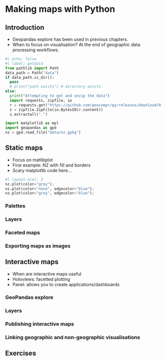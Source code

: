 # Making maps with Python {#map-making}

## Introduction

- Geopandas explore has been used in previous chapters.
- When to focus on visualisation? At the end of geographic data processing workflows.

<!-- Input datasets: https://github.com/geocompr/spDatapy -->
<!-- Decision of whether to use static or interactive. -->
<!-- Flow diagram? -->

```python
#| echo: false
#| label: getdata
from pathlib import Path
data_path = Path("data")
if data_path.is_dir():
  pass
  # print("path exists") # directory exists
else:
  print("Attempting to get and unzip the data")
  import requests, zipfile, io
  r = requests.get("https://github.com/geocompr/py/releases/download/0.1/data.zip")
  z = zipfile.ZipFile(io.BytesIO(r.content))
  z.extractall(".")
```

```python
import matplotlib as mpl
import geopandas as gpd
nz = gpd.read_file("data/nz.gpkg") 
```

## Static maps

- Focus on matlibplot
- First example: NZ with fill and borders
- Scary matplotlib code here...

```python
#| layout-ncol: 3
nz.plot(color="grey");
nz.plot(color="none", edgecolor="blue");
nz.plot(color="grey", edgecolor="blue");
```

<!-- # Add fill layer to nz shape
tm_shape(nz) +
  tm_fill() 
# Add border layer to nz shape
tm_shape(nz) +
  tm_borders() 
# Add fill and border layers to nz shape
tm_shape(nz) +
  tm_fill() +
  tm_borders()  -->

### Palettes
### Layers
### Faceted maps
### Exporting maps as images

<!-- ## Animated maps -->
## Interactive maps

- When are interactive maps useful
- Holoviews: facetted plotting
- Panel: allows you to create applications/dashboards

### GeoPandas explore
### Layers
### Publishing interactive maps
### Linking geographic and non-geographic visualisations

<!-- ## Mapping applications Streamlit? -->

## Exercises
